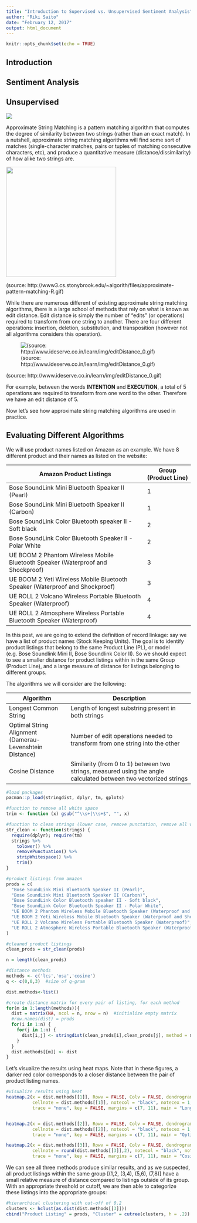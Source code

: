 ```yaml
---
title: "Introduction to Supervised vs. Unsupervised Sentiment Analysis"
author: "Riki Saito"
date: "February 12, 2017"
output: html_document
---
```


```r
knitr::opts_chunk$set(echo = TRUE)
```

## Introduction


## Sentiment Analysis

## Unsupervised

![](C:\Users\rjsai\Dropbox\Data Science\Just-R-Things\Natural Language Processing\Sentiment Analysis\lexicon-based.png)

Approximate String Matching is a pattern matching algorithm that computes the degree of similarity between two strings (rather than an exact match). In a nutshell, approximate string matching algorithms will find some sort of matches (single-character matches, pairs or tuples of matching consecutive characters, etc), and produce a quantitative measure (distance/dissimilarity) of how alike two strings are.


<img src="C:\Users\rjsai\Downloads\approximate-pattern-matching-R.png" style="width: 300px;"/>

(source: http://www3.cs.stonybrook.edu/~algorith/files/approximate-pattern-matching-R.gif)

While there are numerous different of existing approximate string matching algorithms, there is a large school of methods that rely on what is known as edit distance. Edit distance is simply the number of "edits" (or operations) required to transform from one string to another. There are four different operations: insertion, deletion, substitution, and transposition (however not all algorithms considers this operation).

![(source: http://www.ideserve.co.in/learn/img/editDistance_0.gif)](http://www.ideserve.co.in/learn/img/editDistance_0.gif)

(source: http://www.ideserve.co.in/learn/img/editDistance_0.gif)

For example, between the words **INTENTION** and **EXECUTION**, a total of 5 operations are required to transform from one word to the other. Therefore we have an edit distance of 5.

Now let's see how approximate string matching algorithms are used in practice.

## Evaluating Different Algorithms

We will use product names listed on Amazon as an example. We have 8 different product and their names as listed on the website:


| Amazon Product Listings                                  | Group (Product Line) |
|----------------------------------------------------------| -------------------- |
| Bose SoundLink Mini Bluetooth Speaker II (Pearl)                                | 1 |
| Bose SoundLink Mini Bluetooth Speaker II (Carbon)                               | 1 |
| Bose SoundLink Color Bluetooth speaker II - Soft black                          | 2 |
| Bose SoundLink Color Bluetooth Speaker II - Polar White                         | 2 | 
| UE BOOM 2 Phantom Wireless Mobile Bluetooth Speaker (Waterproof and Shockproof) | 3 |
| UE BOOM 2 Yeti Wireless Mobile Bluetooth Speaker (Waterproof and Shockproof)    | 3 |
| UE ROLL 2 Volcano Wireless Portable Bluetooth Speaker (Waterproof)              | 4 |
| UE ROLL 2 Atmosphere Wireless Portable Bluetooth Speaker (Waterproof)           |	4 |

In this post, we are going to extend the definition of record linkage: say we have a list of product names (Stock Keeping Units). The goal is to identify product listings that belong to the same Product Line (PL), or model (e.g. Bose Soundlink Mini II, Bose Soundlink Color II). So we should expect to see a smaller distance for product listings within in the same Group (Product Line), and a large measure of distance for listings belonging to different groups. 

The algorithms we will consider are the following:

| Algorithm                                               | Description                                                                                                      |
|---------------------------------------------------------|------------------------------------------------------------------------------------------------------------------|
| Longest Common String                                   | Length of longest substring present in both strings                                                              |
| Optimal String Alignment (Damerau-Levenshtein Distance) | Number of edit operations needed to transform from one string into the other                                     |
| Cosine Distance                                         | Similarity (from 0 to 1) between two strings, measured using the angle calculated between two vectorized strings |


```r
#load packages
pacman::p_load(stringdist, dplyr, tm, gplots)

#function to remove all white space
trim <- function (x) gsub("^\\s+|\\s+$", "", x)

#function to clean strings (lower case, remove punctation, remove all white space)
str_clean <- function(strings) {
  require(dplyr); require(tm)
  strings %>%
    tolower() %>%
    removePunctuation() %>%
    stripWhitespace() %>%
    trim()  
}

#product listings from amazon
prods = c(
  "Bose SoundLink Mini Bluetooth Speaker II (Pearl)", 
  "Bose SoundLink Mini Bluetooth Speaker II (Carbon)", 
  "Bose SoundLink Color Bluetooth speaker II - Soft black", 
  "Bose SoundLink Color Bluetooth Speaker II - Polar White", 
  "UE BOOM 2 Phantom Wireless Mobile Bluetooth Speaker (Waterproof and Shockproof)", 
  "UE BOOM 2 Yeti Wireless Mobile Bluetooth Speaker (Waterproof and Shockproof)", 
  "UE ROLL 2 Volcano Wireless Portable Bluetooth Speaker (Waterproof)", 
  "UE ROLL 2 Atmosphere Wireless Portable Bluetooth Speaker (Waterproof)"
)

#cleaned product listings
clean_prods = str_clean(prods)

n = length(clean_prods)

#distance methods
methods <- c('lcs','osa','cosine')
q <- c(0,0,3)  #size of q-gram

dist.methods<-list()

#create distance matrix for every pair of listing, for each method
for(m in 1:length(methods)){
  dist = matrix(NA, ncol = n, nrow = n)  #initialize empty matrix
  #row.names(dist) = prods
  for(i in 1:n) {
    for(j in 1:n) { 
      dist[i,j] <- stringdist(clean_prods[i],clean_prods[j], method = methods[m], q=q[m])   
    }  
  }
  dist.methods[[m]] <- dist
}
```

Let's visualize the results using heat maps. Note that in these figures, a darker red color corresponds to a closer distance between the pair of product listing names.

```r
#visualize results using heat
heatmap.2(x = dist.methods[[1]], Rowv = FALSE, Colv = FALSE, dendrogram = "none",
          cellnote = dist.methods[[1]], notecol = "black", notecex = 1, 
          trace = "none", key = FALSE, margins = c(7, 11), main = "Longest Common String")


heatmap.2(x = dist.methods[[2]], Rowv = FALSE, Colv = FALSE, dendrogram = "none",
          cellnote = dist.methods[[2]], notecol = "black", notecex = 1, 
          trace = "none", key = FALSE, margins = c(7, 11), main = "Optimal String Alignment")

heatmap.2(x = dist.methods[[3]], Rowv = FALSE, Colv = FALSE, dendrogram = "none",
          cellnote = round(dist.methods[[3]],2), notecol = "black", notecex = 1, 
          trace = "none", key = FALSE, margins = c(7, 11), main = "Cosine Distance")
```

We can see all three methods produce similar results, and as we suspected, all product listings within the same group [(1,2, (3,4), (5,6), (7,8)] have a small relative measure of distance compared to listings outside of its group. With an appropriate threshold or cutoff, we are then able to categorize these listings into the appropriate groups:

```r
#hierarchical clustering with cut-off of 0.2
clusters <- hclust(as.dist(dist.methods[[3]]))
cbind("Product Listing" = prods, "Cluster" = cutree(clusters, h = .2))
```
